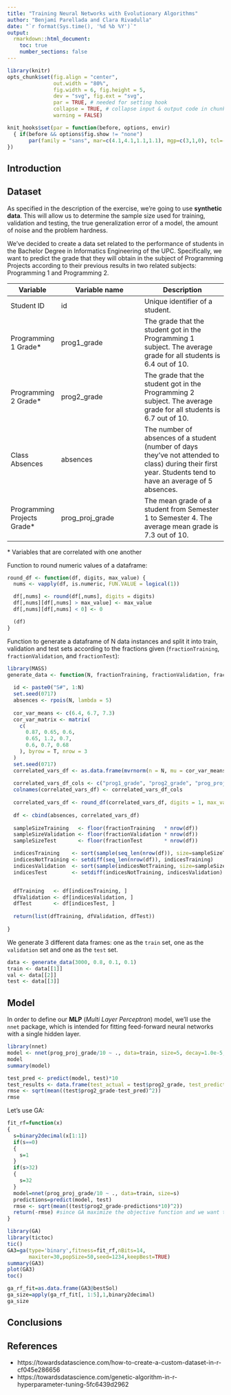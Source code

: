 ```yaml
---
title: "Training Neural Networks with Evolutionary Algorithms"
author: "Benjamí Parellada and Clara Rivadulla"
date: "`r format(Sys.time(), '%d %b %Y')`"
output: 
  rmarkdown::html_document:
    toc: true
    number_sections: false
---
```


```r
library(knitr)
opts_chunk$set(fig.align = "center", 
               out.width = "80%",
               fig.width = 6, fig.height = 5,
               dev = "svg", fig.ext = "svg",
               par = TRUE, # needed for setting hook 
               collapse = TRUE, # collapse input & output code in chunks
               warning = FALSE)

knit_hooks$set(par = function(before, options, envir)
  { if(before && options$fig.show != "none") 
       par(family = "sans", mar=c(4.1,4.1,1.1,1.1), mgp=c(3,1,0), tcl=-0.5)
})
```

## Introduction

## Dataset

As specified in the description of the exercise, we're going to use **synthetic data**. This will allow us to determine the sample size used for training, validation and testing, the true generalization error of a model, the amount of noise and the problem hardness.

We've decided to create a data set related to the performance of students in the Bachelor Degree in Informatics Engineering of the UPC. Specifically, we want to predict the grade that they will obtain in the subject of Programming Projects according to their previous results in two related subjects: Programming 1 and Programming 2.

| Variable | Variable name | Description |
|-------|-------------|-------------|
| Student ID | id | Unique identifier of a student. 
| Programming 1 Grade* | prog1_grade | The grade that the student got in the Programming 1 subject. The average grade for all students is 6.4 out of 10.
| Programming 2 Grade* | prog2_grade | The grade that the student got in the Programming 2 subject. The average grade for all students is 6.7 out of 10.
| Class Absences | absences | The number of absences of a student (number of days they've not attended to class) during their first year. Students tend to have an average of 5 absences.
| Programming Projects Grade* | prog_proj_grade | The mean grade of a student from Semester 1 to Semester 4. The average mean grade is 7.3 out of 10. 
\* Variables that are correlated with one another

Function to round numeric values of a dataframe:
```r
round_df <- function(df, digits, max_value) {
  nums <- vapply(df, is.numeric, FUN.VALUE = logical(1))

  df[,nums] <- round(df[,nums], digits = digits)
  df[,nums][df[,nums] > max_value] <- max_value
  df[,nums][df[,nums] < 0] <- 0

  (df)
}
```

Function to generate a dataframe of N data instances and split it into train, validation and test sets according to the fractions given (`fractionTraining`, `fractionValidation`, and `fractionTest`):

```r
library(MASS)
generate_data <- function(N, fractionTraining, fractionValidation, fractionTest) {
  
  id <- paste0("S#", 1:N)
  set.seed(0717)
  absences <- rpois(N, lambda = 5)
  
  cor_var_means <- c(6.4, 6.7, 7.3)
  cor_var_matrix <- matrix(
    c(
      0.87, 0.65, 0.6,
      0.65, 1.2, 0.7,
      0.6, 0.7, 0.68
    ), byrow = T, nrow = 3
  )
  set.seed(0717)
  correlated_vars_df <- as.data.frame(mvrnorm(n = N, mu = cor_var_means, Sigma = cor_var_matrix))
  
  correlated_vars_df_cols <- c("prog1_grade", "prog2_grade", "prog_proj_grade")
  colnames(correlated_vars_df) <- correlated_vars_df_cols
  
  correlated_vars_df <- round_df(correlated_vars_df, digits = 1, max_value = 10)
  
  df <- cbind(absences, correlated_vars_df)
  
  sampleSizeTraining   <- floor(fractionTraining   * nrow(df))
  sampleSizeValidation <- floor(fractionValidation * nrow(df))
  sampleSizeTest       <- floor(fractionTest       * nrow(df))

  indicesTraining    <- sort(sample(seq_len(nrow(df)), size=sampleSizeTraining))
  indicesNotTraining <- setdiff(seq_len(nrow(df)), indicesTraining)
  indicesValidation  <- sort(sample(indicesNotTraining, size=sampleSizeValidation))
  indicesTest        <- setdiff(indicesNotTraining, indicesValidation)


  dfTraining   <- df[indicesTraining, ]
  dfValidation <- df[indicesValidation, ]
  dfTest       <- df[indicesTest, ]
  
  return(list(dfTraining, dfValidation, dfTest))
  
}
```

We generate 3 different data frames: one as the `train` set, one as the `validation` set and one as the `test` set. 

```r
data <- generate_data(3000, 0.8, 0.1, 0.1)
train <- data[[1]]
val <- data[[2]]
test <- data[[3]]
```


## Model

In order to define our **MLP** (*Multi Layer Perceptron*) model, we'll use the `nnet` package, which is intended for fitting feed-forward neural networks with a single hidden layer. 

```r
library(nnet)
model <- nnet(prog_proj_grade/10 ~ ., data=train, size=5, decay=1.0e-5, maxit=2000)
model
summary(model)
```
```r
test_pred <- predict(model, test)*10
test_results <- data.frame(test_actual = test$prog2_grade, test_prediction = test_pred)
rmse <- sqrt(mean((test$prog2_grade-test_pred)^2))
rmse
```

Let's use GA:
```r
fit_rf=function(x)
{
  s=binary2decimal(x[1:1])
  if(s==0)
  {
    s=1
  }
  if(s>32)
  {
    s=32
  }
  model=nnet(prog_proj_grade/10 ~ ., data=train, size=s)
  predictions=predict(model, test)
  rmse <- sqrt(mean((test$prog2_grade-predictions*10)^2))
  return(-rmse) #since GA maximize the objective function and we want to minimize RMSE
}
```

```r
library(GA)
library(tictoc)
tic()
GA3=ga(type='binary',fitness=fit_rf,nBits=14,
       maxiter=30,popSize=50,seed=1234,keepBest=TRUE)
summary(GA3)
plot(GA3)
toc()
```
```r
ga_rf_fit=as.data.frame(GA3@bestSol)
ga_size=apply(ga_rf_fit[, 1:5],1,binary2decimal)
ga_size
```

## Conclusions



## References
- https://towardsdatascience.com/how-to-create-a-custom-dataset-in-r-cf045e286656
- https://towardsdatascience.com/genetic-algorithm-in-r-hyperparameter-tuning-5fc6439d2962



